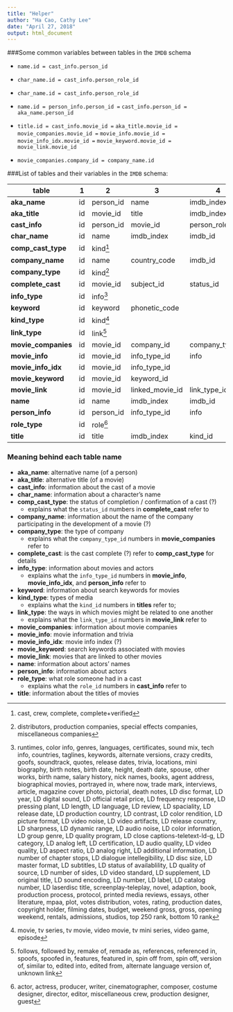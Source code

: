```yaml
---
title: "Helper"
author: "Ha Cao, Cathy Lee"
date: "April 27, 2018"
output: html_document
---
```


###Some common variables between tables in the `IMDB` schema

* `name.id = cast_info.person_id`

* `char_name.id = cast_info.person_role_id`

* `char_name.id = cast_info.person_role_id`

* `name.id = person_info.person_id =`
`cast_info.person_id =` 
`aka_name.person_id`

* `title.id = cast_info.movie_id =` 
`aka_title.movie_id =` 
`movie_companies.movie_id =` 
`movie_info.movie_id =` 
`movie_info_idx.movie_id =` 
`movie_keyword.movie_id = movie_link.movie_id`

* `movie_companies.company_id = company_name.id`

###List of tables and their variables in the `IMDB` schema:

|table| 1 | 2 | 3 | 4 | 5 | 6 | 7 | 8 | 9 | 10 | 11 | 12 |
|---|---|---|---|---|---|---|---|---|---|---|---|---|
|**aka_name**|id|person_id|name|imdb_index|name_pcode_cf|name_pcode_nf|surname_pcode|md5sum|
|**aka_title**|id|movie_id|title|imdb_index|kind_id|production_year|phonetic_code|episode_of_id|season_nr|episode_nr|
|**cast_info**|id|person_id|movie_id|person_role_id|note|nr_order|role_id|
|**char_name**|id|name|imdb_index|imdb_id|name_pcode_nf|surname_pcode|md5sum
|**comp_cast_type**|id|kind[^compcasttype]|
|**company_name**|id|name|country_code|imdb_id|name_pcode_nf|name_pcode_sf|md5sum|
|**company_type**|id|kind[^companytype]|
|**complete_cast**|id|movie_id|subject_id|status_id|
|**info_type**|id|info[^infotype]|
|**keyword**|id|keyword|phonetic_code|
|**kind_type**|id|kind[^kindtype]|
|**link_type**|id|link[^linktype]|
|**movie_companies**|id|movie_id|company_id|company_type_id|note|
|**movie_info**|id|movie_id|info_type_id|info|note|
|**movie_info_idx**|id|movie_id|info_type_id|
|**movie_keyword**|id|movie_id|keyword_id|
|**movie_link**|id|movie_id|linked_movie_id|link_type_id|
|**name**|id|name|imdb_index|imdb_id|gender|name_pcode_cf|name_pcode_nf|surname_pcode|md5sum|
|**person_info**|id|person_id|info_type_id|info|note|
|**role_type**|id|role[^roletype]|
|**title**|id|title|imdb_index|kind_id|production_year|imdb_id|phonetic_code|episode_of_id|season_nr|episode_nr|series_years|md5sum|

### Meaning behind each table name
* **aka_name**: alternative name (of a person)
* **aka_title**: alternative title (of a movie)
* **cast_info**: information about the cast of a movie
* **char_name**: information about a character's name
* **comp_cast_type**: the status of completion / confirmation of a cast (?)
    - explains what the `status_id` numbers in **complete_cast** refer to
* **company_name**: information about the name of the company participating in the development of a movie (?)
* **company_type**: the type of company
    - explains what the `company_type_id` numbers in **movie_companies** refer to
* **complete_cast**: is the cast complete (?) refer to **comp_cast_type** for details
* **info_type**: information about movies and actors
    - explains what the `info_type_id` numbers in **movie_info**, **movie_info_idx**, and **person_info** refer to
* **keyword**: information about search keywords for movies
* **kind_type**: types of media
    - explains what the `kind_id` numbers in **titles** refer to; 
* **link_type**: the ways in which movies might be related to one another
    - explains what the `link_type_id` numbers in **movie_link** refer to
* **movie_companies**: information about movie companies
* **movie_info**: movie information and trivia
* **movie_info_idx**: movie info index (?)
* **movie_keyword**: search keywords associated with movies
* **movie_link**: movies that are linked to other movies
* **name**: information about actors' names
* **person_info**: information about actors
* **role_type**: what role someone had in a cast
    - explains what the `role_id` numbers in **cast_info** refer to
* **title**: information about the titles of movies

[^compcasttype]: cast, crew, complete, complete+verified
[^companytype]: distributors, production companies, special effects companies, miscellaneous companies
[^infotype]: runtimes, color info, genres, languages, certificates, sound mix, tech info, countries, taglines, keywords, alternate versions, crazy credits, goofs, soundtrack, quotes, release dates, trivia, locations, mini biography, birth notes, birth date, height, death date, spouse, other works, birth name, salary history, nick names, books, agent address, biographical movies, portrayed in, where now, trade mark, interviews, article, magazine cover photo, pictorial, death notes, LD disc format, LD year, LD digital sound, LD official retail price, LD frequency response, LD pressing plant, LD length, LD language, LD review, LD spaciality, LD release date, LD production country, LD contrast, LD color rendition, LD picture format, LD video noise, LD video artifacts, LD release country, LD sharpness, LD dynamic range, LD audio noise, LD color information, LD group genre, LD quality program, LD close captions-teletext-ld-g, LD category, LD analog left, LD certification, LD audio quality, LD video quality, LD aspect ratio, LD analog right, LD additional information, LD number of chapter stops, LD dialogue intellegibility, LD disc size, LD master format, LD subtitles, LD status of availablility, LD quality of source, LD number of sides, LD video standard, LD supplement, LD original title, LD sound encoding, LD number, LD label, LD catalog number, LD laserdisc title, screenplay-teleplay, novel, adaption, book, production process, protocol, printed media reviews, essays, other literature, mpaa, plot, votes distribution, votes, rating, production dates, copyright holder, filming dates, budget, weekend gross, gross, opening weekend, rentals, admissions, studios, top 250 rank, bottom 10 rank
[^kindtype]: movie, tv series, tv movie, video movie, tv mini series, video game, episode
[^linktype]: follows, followed by, remake of, remade as, references, referenced in, spoofs, spoofed in, features, featured in, spin off from, spin off, version of, similar to, edited into, edited from, alternate language version of, unknown link
[^roletype]: actor, actress, producer, writer, cinematographer, composer, costume designer, director, editor, miscellaneous crew, production designer, guest